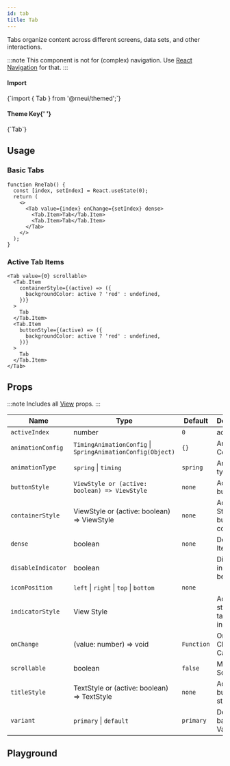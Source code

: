 ---
id: tab
title: Tab
---


<IconsStyle />

Tabs organize content across different screens, data sets, and other interactions.

:::note
This component is not for (complex) navigation. Use [React Navigation](https://reactnavigation.org) for that.
:::

<div class="row inline-flex-center">
  <div class="col col--3">
    <h4>Import</h4>
  </div>
  <div class="col col--9">
    <CodeBlock>{`import { Tab } from '@rneui/themed';`}</CodeBlock>
  </div>
  <div class="col col--3">
    <h4>
      Theme Key{' '}
      <a href="../customizing#using-themeprovider">
        <BiInfoCircle />
      </a>
    </h4>
  </div>
  <div class="col col--9">
    <CodeBlock>{`Tab`}</CodeBlock>
  </div>
</div>

## Usage

### Basic Tabs

```tsx live
function RneTab() {
  const [index, setIndex] = React.useState(0);
  return (
    <>
      <Tab value={index} onChange={setIndex} dense>
        <Tab.Item>Tab</Tab.Item>
        <Tab.Item>Tab</Tab.Item>
      </Tab>
    </>
  );
}
```

### Active Tab Items

```tsx live
<Tab value={0} scrollable>
  <Tab.Item
    containerStyle={(active) => ({
      backgroundColor: active ? 'red' : undefined,
    })}
  >
    Tab
  </Tab.Item>
  <Tab.Item
    buttonStyle={(active) => ({
      backgroundColor: active ? 'red' : undefined,
    })}
  >
    Tab
  </Tab.Item>
</Tab>
```

<Usage />

## Props

:::note
Includes all [View](https://reactnative.dev/docs/view#props) props.
:::

<div class='table-responsive'>

| Name               | Type                                                       | Default    | Description                              |
| ------------------ | ---------------------------------------------------------- | ---------- | ---------------------------------------- |
| `activeIndex`      | number                                                     | `0`        | active index                             |
| `animationConfig`  | `TimingAnimationConfig` \| `SpringAnimationConfig(Object)` | `{}`       | Animation Config                         |
| `animationType`    | `spring` \| `timing`                                       | `spring`   | Animation type                           |
| `buttonStyle`      | `ViewStyle or (active: boolean) => ViewStyle`              | `none`     | Additional button style                  |
| `containerStyle`   | ViewStyle or (active: boolean) => ViewStyle                | `none`     | Additional Styling for button container. |
| `dense`            | boolean                                                    | `none`     | Dense Tab Item                           |
| `disableIndicator` | boolean                                                    |            | Disable the indicator below.             |
| `iconPosition`     | `left` \| `right` \| `top` \| `bottom`                     | `none`     |                                          |
| `indicatorStyle`   | View Style                                                 |            | Additional styling for tab indicator.    |
| `onChange`         | (value: number) => void                                    | `Function` | On Index Change Callback.                |
| `scrollable`       | boolean                                                    | `false`    | Makes Tab Scrolling                      |
| `titleStyle`       | TextStyle or (active: boolean) => TextStyle                | `none`     | Additional button title style            |
| `variant`          | `primary` \| `default`                                     | `primary`  | Define the background Variant.           |

</div>

## Playground

<Play />
